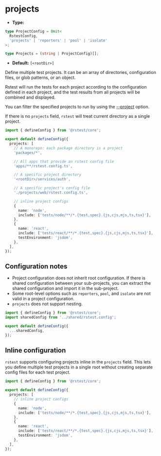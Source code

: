 # projects

- **Type:**

```ts
type ProjectConfig = Omit<
  RstestConfig,
  'projects' | 'reporters' | 'pool' | 'isolate'
>;

type Projects = (string | ProjectConfig)[];
```

- **Default:** `[<rootDir>]`

Define multiple test projects. It can be an array of directories, configuration files, or glob patterns, or an object.

Rstest will run the tests for each project according to the configuration defined in each project, and the test results from all projects will be combined and displayed.

You can filter the specified projects to run by using the [--project](/guide/basic/test-filter#filter-by-project-name) option.

If there is no `projects` field, `rstest` will treat current directory as a single project.

```ts name='rstest.config.ts'
import { defineConfig } from '@rstest/core';

export default defineConfig({
  projects: [
    // A monorepo: each package directory is a project
    'packages/*',

    // All apps that provide an rstest config file
    'apps/**/rstest.config.ts',

    // A specific project directory
    '<rootDir>/services/auth',

    // A specific project's config file
    './projects/web/rstest.config.ts',

    // inline project configs
    {
      name: 'node',
      include: ['tests/node/**/*.{test,spec}.{js,cjs,mjs,ts,tsx}'],
    },
    {
      name: 'react',
      include: ['tests/react/**/*.{test,spec}.{js,cjs,mjs,ts,tsx}'],
      testEnvironment: 'jsdom',
    },
  ],
});
```

## Configuration notes

- Project configuration does not inherit root configuration. If there is shared configuration between your sub-projects, you can extract the shared configuration and import it in the sub-project.
- Some root-level options such as `reporters`, `pool`, and `isolate` are not valid in a project configuration.
- `projects` does not support nesting.

```ts title='packages/pkg-a/rstest.config.ts'
import { defineConfig } from '@rstest/core';
import sharedConfig from '../shared/rstest.config';

export default defineConfig({
  ...sharedConfig,
});
```

## Inline configuration

`rstest` supports configuring projects inline in the `projects` field. This lets you define multiple test projects in a single root without creating separate config files for each test project.

```ts name='rstest.config.ts'
import { defineConfig } from '@rstest/core';

export default defineConfig({
  projects: [
    // inline project configs
    {
      name: 'node',
      include: ['tests/node/**/*.{test,spec}.{js,cjs,mjs,ts,tsx}'],
    },
    {
      name: 'react',
      include: ['tests/react/**/*.{test,spec}.{js,cjs,mjs,ts,tsx}'],
      testEnvironment: 'jsdom',
    },
  ],
});
```
